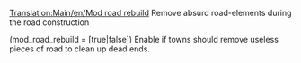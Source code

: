 [[Translation:Main/en/Mod road rebuild]]
Remove absurd road-elements during the road construction

(mod_road_rebuild = [true|false]) Enable if towns should remove useless pieces of road to clean up dead ends.